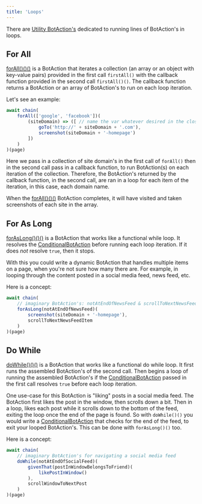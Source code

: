 ---
title: 'Loops'
---

There are [Utility BotAction's](/api/utilities) dedicated to running lines of BotAction's in loops.

## For All

[forAll()()()](/api/utilities#for-all) is a BotAction that iterates a collection (an array or an object with key-value pairs) provided in the first call `firstAll()` with the callback function provided in the second call `firstAll()()`. The callback function returns a BotAction or an array of BotAction's to run on each loop iteration.

Let's see an example:
```typescript
await chain(
    forAll(['google', 'facebook'])(
        (siteDomain) => ([ // name the var whatever desired in the closure
            goTo('http://' + siteDomain + '.com'),
            screenshot(siteDomain + '-homepage')
        ])
    )
)(page)
```
Here we pass in a collection of site domain's in the first call of `forAll()` then in the second call pass in a callback function, to run BotAction(s) on each iteration of the collection. Therefore, the BotAction's returned by the callback function, in the second call, are ran in a loop for each item of the iteration, in this case, each domain name.

When the [forAll()()()](/api/utilities#for-all) BotAction completes, it will have visited and taken screenshots of each site in the array.

## For As Long

[forAsLong()()()](/api/utilities#for-as-long) is a BotAction that works like a functional while loop. It resolves the [ConditionalBotAction](/advanced/conditionals#conditional-botaction) before running each loop iteration. If it does *not* resolve `true`, then it stops.

With this you could write a dynamic BotAction that handles multiple items on a page, when you're not sure how many there are. For example, in looping through the content posted in a social media feed, news feed, etc. 

Here is a concept:
```typescript
await chain(
    // imaginary BotAction's: notAtEndOfNewsFeed & scrollToNextNewsFeedItem
    forAsLong(notAtEndOfNewsFeed)(
        screenshot(siteDomain + '-homepage'),
        scrollToNextNewsFeedItem
    )
)(page)
```

## Do While

[doWhile()()()](/api/utilities#do-while) is a BotAction that works like a functional do while loop. It first runs the assembled BotAction's of the second call. Then begins a loop of running the assembled BotAction's if the [ConditionalBotAction](/advanced/conditionals#conditional-botaction) passed in the first call resolves `true` before each loop iteration.

One use-case for this BotAction is "liking" posts in a social media feed. The BotAction first likes the post in the window, then scrolls down a bit. Then in a loop, likes each post while it scrolls down to the bottom of the feed, exiting the loop once the end of the page is found. So with `doWhile()()` you would write a [ConditionalBotAction](/advanced/conditionals#conditional-botaction) that checks for the end of the feed, to exit your looped BotAction's. This can be done with `forAsLong()()` too.

Here is a concept:
```typescript
await chain(
    // imaginary BotAction's for navigating a social media feed
    doWhile(notAtEndOfSocialFeed)(
        givenThat(postInWindowBelongsToFriend)(
            likePostInWindow()
        ),
        scrollWindowToNextPost
    )
)(page)
```